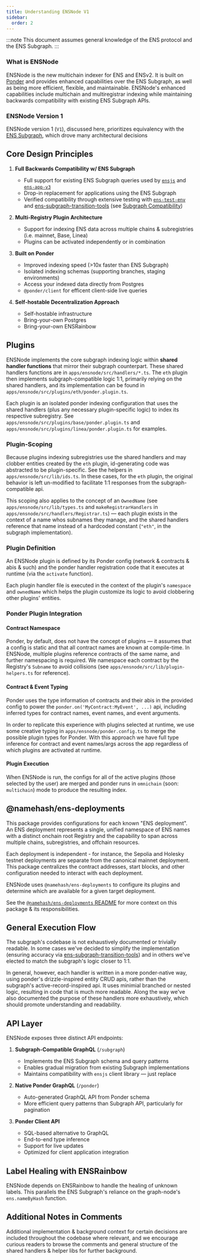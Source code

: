```yaml
---
title: Understanding ENSNode V1
sidebar:
  order: 2
---
```


:::note
This document assumes general knowledge of the ENS protocol and the ENS Subgraph.
:::

### What is ENSNode

ENSNode is the new multichain indexer for ENS and ENSv2. It is built on [Ponder](https://ponder.sh/) and provides enhanced capabilities over the ENS Subgraph, as well as being more efficient, flexible, and maintainable. ENSNode's enhanced capabilities include multichain and multiregistrar indexing while maintaining backwards compatibility with existing ENS Subgraph APIs.

### ENSNode Version 1

ENSNode version 1 (`V1`), discussed here, prioritizes equivalency with the [ENS Subgraph](/ensnode/understanding/the-ens-subgraph/), which drove many architectural decisions

## Core Design Principles

1. **Full Backwards Compatibility w/ ENS Subgraph**

   - Full support for existing ENS Subgraph queries used by [`ensjs`](https://github.com/ensdomains/ensjs/) and [`ens-app-v3`](https://github.com/ensdomains/ens-app-v3)
   - Drop-in replacement for applications using the ENS Subgraph
   - Verified compatibility through extensive testing with [`ens-test-env`](https://github.com/namehash/ens-test-env/) and [ens-subgraph-transition-tools](https://github.com/namehash/ens-subgraph-transition-tools) (see [Subgraph Compatibility](/reference/subgraph-compatibility))

2. **Multi-Registry Plugin Architecture**

   - Support for indexing ENS data across multiple chains & subregistries (i.e. mainnet, Base, Linea)
   - Plugins can be activated independently or in combination

3. **Built on Ponder**

   - Improved indexing speed (>10x faster than ENS Subgraph)
   - Isolated indexing schemas (supporting branches, staging environments)
   - Access your indexed data directly from Postgres
   - `@ponder/client` for efficent client-side live queries

4. **Self-hostable Decentralization Approach**
   - Self-hostable infrastructure
   - Bring-your-own Postgres
   - Bring-your-own ENSRainbow

## Plugins

ENSNode implements the core subgraph indexing logic within **shared handler functions** that mirror their subgraph counterpart. These shared handlers functions are in `apps/ensnode/src/handlers/*.ts`. The `eth` plugin then implements subgraph-compatible logic 1:1, primarily relying on the shared handlers, and its implementation can be found in `apps/ensnode/src/plugins/eth/ponder.plugin.ts`.

Each plugin is an isolated ponder indexing configuration that uses the shared handlers (plus any necessary plugin-specific logic) to index its respective subregistry. See `apps/ensnode/src/plugins/base/ponder.plugin.ts` and `apps/ensnode/src/plugins/linea/ponder.plugin.ts` for examples.

### Plugin-Scoping

Because plugins indexing subregistries use the shared handlers and may clobber entities created by the `eth` plugin, id-generating code was abstracted to be plugin-specific. See the helpers in `apps/ensnode/src/lib/ids.ts`. In these cases, for the `eth` plugin, the original behavior is left un-modified to facilitate 1:1 responses from the subgraph-compatible api.

This scoping also applies to the concept of an `OwnedName` (see `apps/ensnode/src/lib/types.ts` and `makeRegistrarHandlers` in `apps/ensnode/src/handlers/Registrar.ts`) — each plugin exists in the context of a name whos subnames they manage, and the shared handlers reference that name instead of a hardcoded constant (`"eth"`, in the subgraph implementation).

### Plugin Definition

An ENSNode plugin is defined by its Ponder config (network & contracts & abis & such) and the ponder handler registration code that it executes at runtime (via the `activate` function).

Each plugin handler file is executed in the context of the plugin's `namespace` and `ownedName` which helps the plugin customize its logic to avoid clobbering other plugins' entities.

### Ponder Plugin Integration

#### Contract Namespace

Ponder, by default, does not have the concept of plugins — it assumes that a config is static and that all contract names are known at compile-time. In ENSNode, multiple plugins reference contracts of the same name, and further namespacing is required. We namespace each contract by the Registry's `Subname` to avoid collisions (see `apps/ensnode/src/lib/plugin-helpers.ts` for reference).

#### Contract & Event Typing

Ponder uses the type information of contracts and their abis in the provided config to power the `ponder.on('MyContract:MyEvent', ...)` api, including inferred types for contract names, event names, and event arguments.

In order to replicate this experience with plugins selected at runtime, we use some creative typing in `apps/ensnode/ponder.config.ts` to merge the possible plugin types for Ponder. With this approach we have full type inference for contract and event names/args across the app regardless of which plugins are activated at runtime.

#### Plugin Execution

When ENSNode is run, the configs for all of the active plugins (those selected by the user) are merged and ponder runs in `omnichain` (soon: `multichain`) mode to produce the resulting index.

## @namehash/ens-deployments

This package provides configurations for each known "ENS deployment". An ENS deployment represents a single, unified namespace of ENS names with a distinct onchain root Registry and the capability to span across multiple chains, subregistries, and offchain resources.

Each deployment is independent - for instance, the Sepolia and Holesky testnet deployments are separate from the canonical mainnet deployment. This package centralizes the contract addresses, start blocks, and other configuration needed to interact with each deployment.

ENSNode uses `@namehash/ens-deployments` to configure its plugins and determine which are available for a given target deployment.

See the [`@namehash/ens-deployments` README](https://github.com/namehash/ensnode/blob/main/packages/ens-deployments/README.md) for more context on this package & its responsibilities.

## General Execution Flow

The subgraph's codebase is not exhaustively documented or trivially readable. In some cases we've decided to simplify the implementation (ensuring accuracy via [ens-subgraph-transition-tools](https://github.com/namehash/ens-subgraph-transition-tools)) and in others we've elected to match the subgraph's logic closer to 1:1.

In general, however, each handler is written in a more ponder-native way, using ponder's drizzle-inspired entity CRUD apis, rather than the subgraph's active-record-inspired api. It uses minimial branched or nested logic, resulting in code that is much more readable. Along the way we've also documented the purpose of these handlers more exhaustively, which should promote understanding and readability.

## API Layer

ENSNode exposes three distinct API endpoints:

1. **Subgraph-Compatible GraphQL** (`/subgraph`)

   - Implements the ENS Subgraph schema and query patterns
   - Enables gradual migration from existing Subgraph implementations
   - Maintains compatibility with `ensjs` client library — just replace

2. **Native Ponder GraphQL** (`/ponder`)

   - Auto-generated GraphQL API from Ponder schema
   - More efficient query patterns than Subgraph API, particularly for pagination

3. **Ponder Client API**
   - SQL-based alternative to GraphQL
   - End-to-end type inference
   - Support for live updates
   - Optimized for client application integration

## Label Healing with ENSRainbow

ENSNode depends on ENSRainbow to handle the healing of unknown labels. This parallels the ENS Subgraph's reliance on the graph-node's `ens.nameByHash` function.

## Additional Notes in Comments

Additional implementation & background context for certain decisions are included throughout the codebase where relevant, and we encourage curious readers to browse the comments and general structure of the shared handlers & helper libs for further background.
